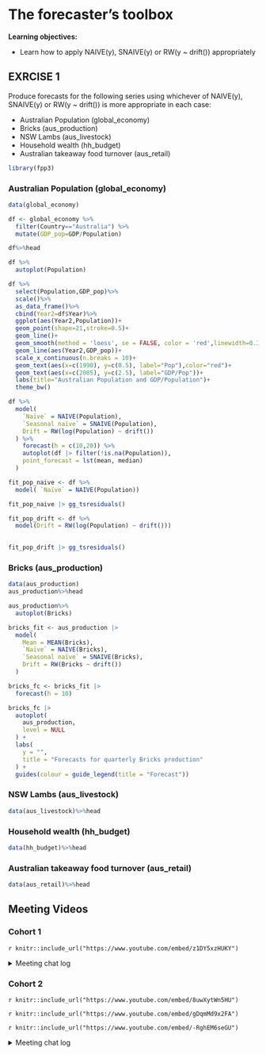 # The forecaster’s toolbox

**Learning objectives:**

- Learn how to apply NAIVE(y), SNAIVE(y) or RW(y ~ drift()) appropriately


## EXRCISE 1

Produce forecasts for the following series using whichever of NAIVE(y), SNAIVE(y) or RW(y ~ drift()) is more appropriate in each case:

- Australian Population (global_economy)
- Bricks (aus_production)
- NSW Lambs (aus_livestock)
- Household wealth (hh_budget)
- Australian takeaway food turnover (aus_retail)


```r
library(fpp3)
```


### Australian Population (global_economy)
```r

data(global_economy)

df <- global_economy %>%
  filter(Country=="Australia") %>%
  mutate(GDP_pop=GDP/Population)

df%>%head
```

```r
df %>%
  autoplot(Population)
```

```r

df %>% 
  select(Population,GDP_pop)%>%
  scale()%>%
  as_data_frame()%>%
  cbind(Year2=df$Year)%>%
  ggplot(aes(Year2,Population))+
  geom_point(shape=21,stroke=0.5)+
  geom_line()+
  geom_smooth(method = 'loess', se = FALSE, color = 'red',linewidth=0.3) + 
  geom_line(aes(Year2,GDP_pop))+
  scale_x_continuous(n.breaks = 10)+
  geom_text(aes(x=c(1990), y=c(0.5), label="Pop"),color="red")+
  geom_text(aes(x=c(2005), y=c(2.5), label="GDP/Pop"))+
  labs(title="Australian Population and GDP/Population")+
  theme_bw()
```

```r
df %>%
  model(
    `Naïve` = NAIVE(Population),
    `Seasonal naïve` = SNAIVE(Population),
    Drift = RW(log(Population) ~ drift())
  ) %>%
    forecast(h = c(10,20)) %>%
    autoplot(df |> filter(!is.na(Population)),
    point_forecast = lst(mean, median)
  )
```
```r
fit_pop_naive <- df %>%
  model( `Naïve` = NAIVE(Population))
```

```r
fit_pop_naive |> gg_tsresiduals()
```
```r
fit_pop_drift <- df %>%
  model(Drift = RW(log(Population) ~ drift()))
  

fit_pop_drift |> gg_tsresiduals()
```


### Bricks (aus_production)
```r
data(aus_production)
aus_production%>%head
```


```r
aus_production%>%
  autoplot(Bricks)
```


```r
bricks_fit <- aus_production |>
  model(
    Mean = MEAN(Bricks),
    `Naïve` = NAIVE(Bricks),
    `Seasonal naïve` = SNAIVE(Bricks),
    Drift = RW(Bricks ~ drift())
  )

bricks_fc <- bricks_fit |>
  forecast(h = 10)

bricks_fc |>
  autoplot(
    aus_production,
    level = NULL
  ) +
  labs(
    y = "",
    title = "Forecasts for quarterly Bricks production"
  ) +
  guides(colour = guide_legend(title = "Forecast"))
```

### NSW Lambs (aus_livestock)
```r
data(aus_livestock)%>%head
```


### Household wealth (hh_budget)
```r
data(hh_budget)%>%head
```


### Australian takeaway food turnover (aus_retail)
```r
data(aus_retail)%>%head
```





## Meeting Videos

### Cohort 1

`r knitr::include_url("https://www.youtube.com/embed/z1DY5xzHUKY")`

<details>
<summary> Meeting chat log </summary>

```
00:43:42	Ricardo Serrano:	In modeltime package, there is a pull_modeltime_residuals() function that looks promising for residual diagnostics.
00:48:07	Kevin Kent:	cool!
01:10:15	Mikhael Manurung:	Noted!
01:13:51	Federica Gazzelloni:	thank you
```
</details>


### Cohort 2

`r knitr::include_url("https://www.youtube.com/embed/8uwXytWn5HU")`

`r knitr::include_url("https://www.youtube.com/embed/gDqmMd9x2FA")`

`r knitr::include_url("https://www.youtube.com/embed/-RghEM6seGU")`

<details>
<summary> Meeting chat log </summary>

```
00:12:41	Ricardo Serrano: Random walk definition https://www.quantstart.com/articles/White-Noise-and-Random-Walks-in-Time-Series-Analysis/#:~:text=A%20random%20walk%20is%20another,random%20step%20up%20or%20down.
00:12:58	Ricardo Serrano: IS your time series a random walk https://machinelearningmastery.com/gentle-introduction-random-walk-times-series-forecasting-python/#:~:text=A%20random%20walk%20is%20one,in%20stock%20prices%20are%20unpredictable.
```
</details>
